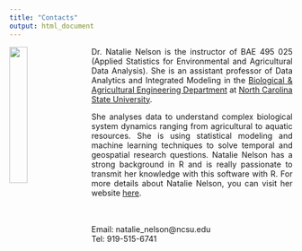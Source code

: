 ```yaml
---
title: "Contacts"
output: html_document
---
```



<link rel="stylesheet" href="styles.css" type="text/css">
<img src="Natalie picture PM.png" style="width:25%; margin-right: 20px" align="left">
<style>
body {
text-align: justify}
</style>


Dr. Natalie Nelson is the instructor of BAE 495 025 (Applied Statistics for Environmental and Agricultural Data Analysis). She is an assistant professor of Data Analytics and Integrated Modeling in the [Biological & Agricultural Engineering Department](https://www.bae.ncsu.edu) at [North Carolina State University](https://www.ncsu.edu). 

She analyses data to understand complex biological system dynamics ranging from agricultural to aquatic resources. She is using statistical modeling and machine learning techniques to solve  temporal and geospatial research questions. Natalie Nelson has a strong background in R and is really passionate to transmit her knowledge with this software with R. For more details about Natalie Nelson, you can visit her website [here](http://nelson.rbind.io).
<br/><br/>

<br/>
Email: natalie_nelson@ncsu.edu 
<br/>
Tel: 919-515-6741

